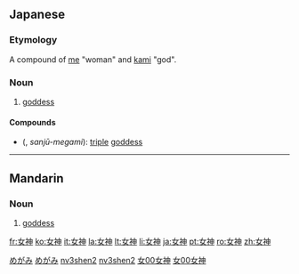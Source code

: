 ==Japanese==
{{wikipedia|lang=ja}}
{{ja-kanjitab|女|神}}

===Etymology===

A compound of [[女|me]] "woman" and [[神|kami]] "god".

===Noun===
{{ja-noun|k|hira=めがみ|rom=megami|hidx=めがみ}}

# [[goddess]]

====Compounds====
* {{l|ja|三重女神}} ({{l|ja|さんじゅうめがみ}}, ''sanjū-megami''): [[triple]] [[goddess]]

[[Category:ja:Gods|めがみ]]
[[Category:ja:Religion|めがみ]]

----

==Mandarin==
{{zh-hanzi|[[女]][[神]]}}

===Noun===
{{cmn-noun|ts|pin=nǚshén|pint=nv3shen2|rs=女00}}

# [[goddess]]

[[Category:zh-cn:Gods|nv3shen2]]
[[Category:zh-cn:Religion|nv3shen2]]
[[Category:zh-tw:Gods|女00女神]]
[[Category:zh-tw:Religion|女00女神]]

[[fr:女神]]
[[ko:女神]]
[[it:女神]]
[[la:女神]]
[[lt:女神]]
[[li:女神]]
[[ja:女神]]
[[pt:女神]]
[[ro:女神]]
[[zh:女神]]